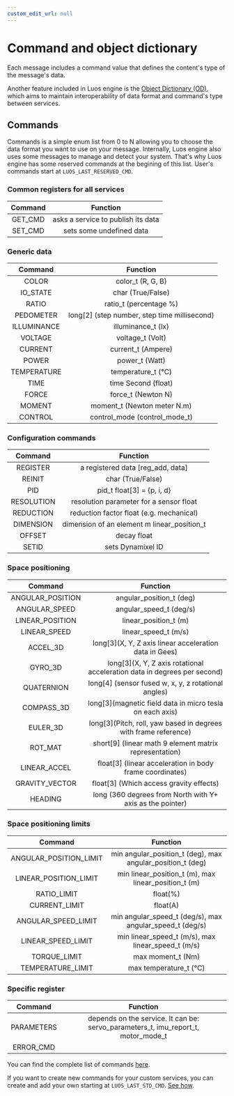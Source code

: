 ```yaml
---
custom_edit_url: null
---
```



# Command and object dictionary

Each message includes a command value that defines the content's type of the message's data.

Another feature included in Luos engine is the [Object Dictionary (OD)](/docs/luos-technology/message/object-dictionary), which aims to maintain interoperability of data format and command's type between <Tooltip def={customFields.service_def}>services</Tooltip>.

## Commands

Commands is a simple enum list from 0 to N allowing you to choose the data format you want to use on your message.
Internally, Luos engine also uses some messages to manage and detect your system. That's why Luos engine has some reserved commands at the begining of this list.
User's commands start at `LUOS_LAST_RESERVED_CMD`.

### Common registers for all services

| Command |              Function              |
| :-----: | :--------------------------------: |
| GET_CMD | asks a service to publish its data |
| SET_CMD |      sets some undefined data      |

### Generic data

|   Command   |                    Function                    |
| :---------: | :--------------------------------------------: |
|    COLOR    |               color_t (R, G, B)                |
|  IO_STATE   |               char (True/False)                |
|    RATIO    |             ratio_t (percentage %)             |
|  PEDOMETER  | long\[2\] (step number, step time millisecond) |
| ILLUMINANCE |               illuminance_t (lx)               |
|   VOLTAGE   |                voltage_t (Volt)                |
|   CURRENT   |               current_t (Ampere)               |
|    POWER    |                 power_t (Watt)                 |
| TEMPERATURE |               temperature_t (°C)               |
|    TIME     |              time Second (float)               |
|    FORCE    |               force_t (Newton N)               |
|   MOMENT    |          moment_t (Newton meter N.m)           |
|   CONTROL   |         control_mode (control_mode_t)          |

### Configuration commands

|  Command   |                  Function                   |
| :--------: | :-----------------------------------------: |
|  REGISTER  |     a registered data \[reg_add, data\]     |
|   REINIT   |              char (True/False)              |
|    PID     |        pid_t float\[3\] = {p, i, d}         |
| RESOLUTION |   resolution parameter for a sensor float   |
| REDUCTION  |  reduction factor float (e.g. mechanical)   |
| DIMENSION  | dimension of an element m linear_position_t |
|   OFFSET   |                 decay float                 |
|   SETID    |              sets Dynamixel ID              |

### Space positioning

|     Command      |                                  Function                                  |
| :--------------: | :------------------------------------------------------------------------: |
| ANGULAR_POSITION |                          angular_position_t (deg)                          |
|  ANGULAR_SPEED   |                          angular_speed_t (deg/s)                           |
| LINEAR_POSITION  |                           linear_position_t (m)                            |
|   LINEAR_SPEED   |                            linear_speed_t (m/s)                            |
|     ACCEL_3D     |          long\[3\](X, Y, Z axis linear acceleration data in Gees)          |
|     GYRO_3D      | long\[3\](X, Y, Z axis rotational acceleration data in degrees per second) |
|    QUATERNION    |           long\[4\] (sensor fused w, x, y, z rotational angles)            |
|    COMPASS_3D    |         long\[3\](magnetic field data in micro tesla on each axis)         |
|     EULER_3D     |     long\[3\](Pitch, roll, yaw based in degrees with frame reference)      |
|     ROT_MAT      |          short\[9\] (linear math 9 element matrix representation)          |
|   LINEAR_ACCEL   |         float\[3\] (linear acceleration in body frame coordinates)         |
|  GRAVITY_VECTOR  |                 float\[3\] (Which access gravity effects)                  |
|     HEADING      |         long (360 degrees from North with Y+ axis as the pointer)          |

### Space positioning limits

|        Command         |                          Function                          |
| :--------------------: | :--------------------------------------------------------: |
| ANGULAR_POSITION_LIMIT | min angular_position_t (deg), max angular_position_t (deg) |
| LINEAR_POSITION_LIMIT  |    min linear_position_t (m), max linear_position_t (m)    |
|      RATIO_LIMIT       |                          float(%)                          |
|     CURRENT_LIMIT      |                          float(A)                          |
|  ANGULAR_SPEED_LIMIT   |  min angular_speed_t (deg/s), max angular_speed_t (deg/s)  |
|   LINEAR_SPEED_LIMIT   |     min linear_speed_t (m/s), max linear_speed_t (m/s)     |
|      TORQUE_LIMIT      |                     max moment_t (Nm)                      |
|   TEMPERATURE_LIMIT    |                   max temperature_t (°C)                   |

### Specific register

|  Command   |                                     Function                                      |
| :--------: | :-------------------------------------------------------------------------------: |
| PARAMETERS | depends on the service. It can be: servo_parameters_t, imu_report_t, motor_mode_t |
| ERROR_CMD  |                                                                                   |

You can find the complete list of commands <a href="https://github.com/Luos-io/luos_engine/blob/main/engine/core/inc/luos_list.h" target= "_blank" rel="external nofollow">here<IconExternalLink width="10"></IconExternalLink></a>.

If you want to create new commands for your custom services, you can create and add your own starting at `LUOS_LAST_STD_CMD`. [See how](/tutorials).
